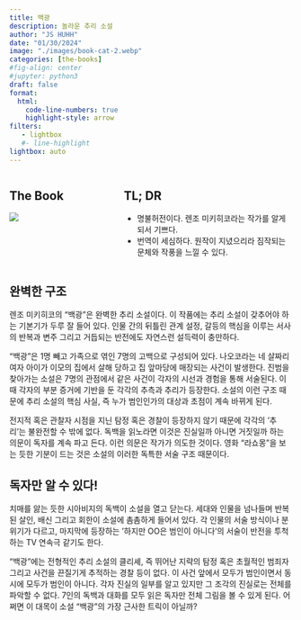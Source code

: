 ```yaml
---
title: 백광 
description: 놀라운 추리 소설 
author: "JS HUHH"
date: "01/30/2024"
image: "./images/book-cat-2.webp"
categories: [the-books]
#fig-align: center
#jupyter: python3
draft: false
format:
  html:
    code-line-numbers: true
    highlight-style: arrow
filters:
   - lightbox
   #- line-highlight
lightbox: auto
---
```


::: columns
::: {.column width="30%"}
## The Book
[![](https://image.aladin.co.kr/product/29437/45/cover500/e942530974_1.jpg)](https://www.aladin.co.kr/shop/wproduct.aspx?ItemId=326261783)
:::

:::{.column width="5%"}
:::

::: {.column width="65%"}
## TL; DR
- 명불허전이다. 렌조 미키히코라는 작가를 알게 되서 기쁘다. 
- 번역이 세심하다. 원작이 지녔으리라 짐작되는 문체와 작풍을 느낄 수 있다.
:::
:::

## 완벽한 구조 

렌조 미키히코의 "백광"은 완벽한 추리 소설이다. 이 작품에는 추리 소설이 갖추어야 하는 기본기가 두루 잘 들어 있다. 인물 간의 뒤틀린 관계 설정, 갈등의 핵심을 이루는 서사의 반복과 변주 그리고 거듭되는 반전에도 자연스런 설득력이 충만하다.

"백광"은 1명 빼고 가족으로 엮인 7명의 고백으로 구성되어 있다. 나오코라는 네 살짜리 여자 아이가 이모의 집에서 살해 당하고 집 앞마당에 매장되는 사건이 발생한다. 진범을 찾아가는 소설은 7명의 관점에서 같은 사건이 각자의 시선과 경험을 통해 서술된다. 이때 각자의 부분 증거에 기반을 둔 각각의 추측과 추리가 등장한다. 소설의 이런 구조 때문에 추리 소설의 핵심 사실, 즉 누가 범인인가의 대상과 초점이 계속 바뀌게 된다. 

전지적 혹은 관찰자 시점을 지닌 탐정 혹은 경찰이 등장하지 않기 때문에 각각의 '추리'는 불완전할 수 밖에 없다. 독백을 읽노라면 이것은 진실일까 아니면 거짓일까 하는 의문이 독자를 계속 파고 든다. 이런 의문은 작가가 의도한 것이다. 영화 "라쇼몽"을 보는 듯한 기분이 드는 것은 소설의 이러한 독특한 서술 구조 때문이다. 

## 독자만 알 수 있다! 

치매를 앓는 듯한 시아비지의 독백이 소설을 열고 닫는다. 세대와 인물을 넘나들며 반복된 살인, 배신 그리고 회한이 소설에 촘촘하게 들어서 있다. 각 인물의 서술 방식이나 분위기가 다르고, 마지막에 등장하는 '하지만 OO은 범인이 아니다'의 서술이 반전을 투척하는 TV 연속극 같기도 한다. 

"백광"에는 전형적인 추리 소설의 클리셰, 즉 뛰어난 지략의 탐정 혹은 초월적인 범죄자 그리고 사건을 끈질기게 추적하는 경찰 등이 없다. 이 사건 앞에서 모두가 범인이면서 동시에 모두가 범인이 아니다. 각자 진실의 일부를 알고 있지만 그 조각의 진실로는 전체를 파악할 수 없다. 7인의 독백과 대화를 모두 읽은 독자만 전체 그림을 볼 수 있게 된다. 어쩌면 이 대목이 소설 "백광"의 가장 근사한 트릭이 아닐까? 




